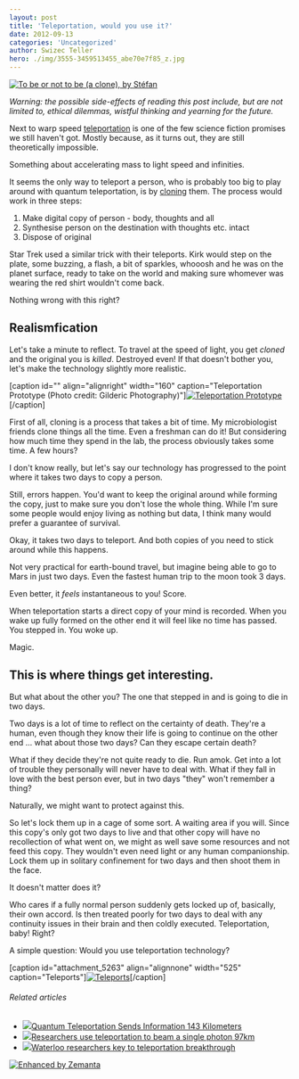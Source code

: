 ```yaml
---
layout: post
title: 'Teleportation, would you use it?'
date: 2012-09-13
categories: 'Uncategorized'
author: Swizec Teller
hero: ./img/3555-3459513455_abe70e7f85_z.jpg
---
```

[![To be or not to be (a clone), by Stéfan](./img/3555-3459513455_abe70e7f85_z.jpg "To be or not to be (a clone), by Stéfan")](http://www.flickr.com/photos/st3f4n/3459513455/)



_Warning: the possible side-effects of reading this post include, but are not limited to, ethical dilemmas, wistful thinking and yearning for the future._



Next to warp speed [teleportation](http://en.wikipedia.org/wiki/Teleportation "Teleportation") is one of the few science fiction promises we still haven't got. Mostly because, as it turns out, they are still theoretically impossible.



Something about accelerating mass to light speed and infinities.



It seems the only way to teleport a person, who is probably too big to play around with quantum teleportation, is by [cloning](http://en.wikipedia.org/wiki/Cloning "Cloning") them. The process would work in three steps:

1. Make digital copy of person - body, thoughts and all
2. Synthesise person on the destination with thoughts etc. intact
3. Dispose of original

Star Trek used a similar trick with their teleports. Kirk would step on the plate, some buzzing, a flash, a bit of sparkles, whooosh and he was on the planet surface, ready to take on the world and making sure whomever was wearing the red shirt wouldn't come back.



Nothing wrong with this right?

## Realismfication

Let's take a minute to reflect. To travel at the speed of light, you get _cloned_ and the original you is _killed_. Destroyed even! If that doesn't bother you, let's make the technology slightly more realistic.



\[caption id="" align="alignright" width="160" caption="Teleportation Prototype (Photo credit: Gilderic Photography)"][![Teleportation Prototype](./img/3124-3250633626_0ec6dfa6e2_m.jpg "Teleportation Prototype")](http://www.flickr.com/photos/78415063@N00/3250633626)\[/caption]



First of all, cloning is a process that takes a bit of time. My microbiologist friends clone things all the time. Even a freshman can do it! But considering how much time they spend in the lab, the process obviously takes some time. A few hours?



I don't know really, but let's say our technology has progressed to the point where it takes two days to copy a person.



Still, errors happen. You'd want to keep the original around while forming the copy, just to make sure you don't lose the whole thing. While I'm sure some people would enjoy living as nothing but data, I think many would prefer a guarantee of survival.



Okay, it takes two days to teleport. And both copies of you need to stick around while this happens.



Not very practical for earth-bound travel, but imagine being able to go to Mars in just two days. Even the fastest human trip to the moon took 3 days.



Even better, it _feels_ instantaneous to you! Score.



When teleportation starts a direct copy of your mind is recorded. When you wake up fully formed on the other end it will feel like no time has passed. You stepped in. You woke up.



Magic.

## This is where things get interesting.

But what about the other you? The one that stepped in and is going to die in two days.



Two days is a lot of time to reflect on the certainty of death. They're a human, even though they know their life is going to continue on the other end ... what about those two days? Can they escape certain death?



What if they decide they're not quite ready to die. Run amok. Get into a lot of trouble they personally will never have to deal with. What if they fall in love with the best person ever, but in two days "they" won't remember a thing?



Naturally, we might want to protect against this.



So let's lock them up in a cage of some sort. A waiting area if you will. Since this copy's only got two days to live and that other copy will have no recollection of what went on, we might as well save some resources and not feed this copy. They wouldn't even need light or any human companionship. Lock them up in solitary confinement for two days and then shoot them in the face.



It doesn't matter does it?



Who cares if a fully normal person suddenly gets locked up of, basically, their own accord. Is then treated poorly for two days to deal with any continuity issues in their brain and then coldly executed. Teleportation, baby! Right?



A simple question: Would you use teleportation technology?



\[caption id="attachment_5263" align="alignnone" width="525" caption="Teleports"][![Teleports](http://swizec.com/blog/wp-content/uploads/2012/09/teleportation_0129.jpeg "Teleports")](./img/blog-wp-content-uploads-2012-09-teleportation_0129.jpg)\[/caption]

###### Related articles

- [![](http://i.zemanta.com/110616338_80_80.jpg)](http://tech.slashdot.org/story/12/09/06/1239210/quantum-teleportation-sends-information-143-kilometers)[Quantum Teleportation Sends Information 143 Kilometers](http://tech.slashdot.org/story/12/09/06/1239210/quantum-teleportation-sends-information-143-kilometers)
- [![](http://i.zemanta.com/noimg_39_80_80.jpg)](http://refreshingnews99.blogspot.com/2012/09/researchers-use-teleportation-to-beam.html)[Researchers use teleportation to beam a single photon 97km](http://refreshingnews99.blogspot.com/2012/09/researchers-use-teleportation-to-beam.html)
- [![](http://i.zemanta.com/110820035_80_80.jpg)](http://metronews.ca/news/kitchener/361634/waterloo-researchers-key-to-teleportation-breakthrough/)[Waterloo researchers key to teleportation breakthrough](http://metronews.ca/news/kitchener/361634/waterloo-researchers-key-to-teleportation-breakthrough/)

[![Enhanced by Zemanta](http://img.zemanta.com/zemified_e.png?x-id=ab220bea-b703-4ef3-b29a-730e88b1446f)](http://www.zemanta.com/?px "Enhanced by Zemanta")